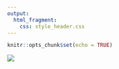 ```yaml
---
output: 
  html_fragment:
    css: style_header.css  
---
```


```r
knitr::opts_chunk$set(echo = TRUE)
```

<head class="div-1">
<img src="img/entrada_copy.png" >
</head>


